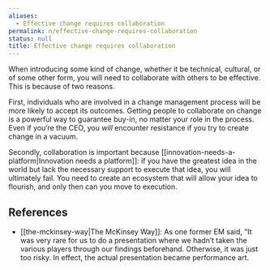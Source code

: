 ```yaml
---
aliases:
  - Effective change requires collaboration
permalink: n/effective-change-requires-collaboration
status: null
title: Effective change requires collaboration
---
```

When introducing some kind of change, whether it be technical, cultural, or of some other form, you will need to collaborate with others to be effective. This is because of two reasons.

First, individuals who are involved in a change management process will be more likely to accept its outcomes. Getting people to collaborate on change is a powerful way to guarantee buy-in, no matter your role in the process. Even if you’re the CEO, you _will_ encounter resistance if you try to create change in a vacuum.

Secondly, collaboration is important because [[innovation-needs-a-platform|Innovation needs a platform]]: if you have the greatest idea in the world but lack the necessary support to execute that idea, you will ultimately fail. You need to create an ecosystem that will allow your idea to flourish, and only then can you move to execution.

## References

- [[the-mckinsey-way|The McKinsey Way]]: As one former EM said, “It was very rare for us to do a presentation where we hadn’t taken the various players through our findings beforehand. Otherwise, it was just too risky. In effect, the actual presentation became performance art.
